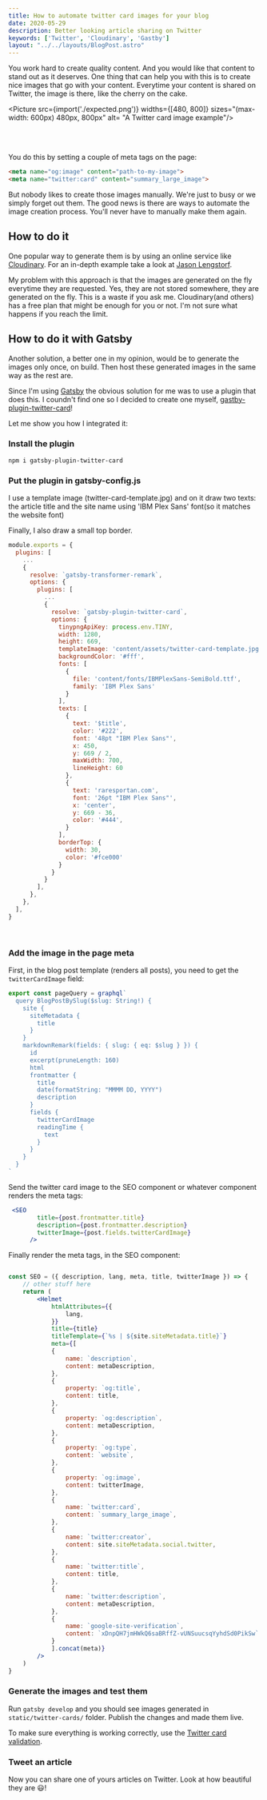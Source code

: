 ```yaml
---
title: How to automate twitter card images for your blog
date: 2020-05-29
description: Better looking article sharing on Twitter
keywords: ['Twitter', 'Cloudinary', 'Gastby']
layout: "../../layouts/BlogPost.astro"
---
```

You work hard to create quality content. And you would like that content to stand out as it deserves. One thing that can help you with this is to create nice images that go with your content. Everytime your content is shared on Twitter, the image is there, like the cherry on the cake.


<Picture src={import('./expected.png')}
        widths={[480, 800]} 
        sizes="(max-width: 600px) 480px, 800px" 
        alt= "A Twitter card image example"/>


<br/><br/>

You do this by setting a couple of meta tags on the page:
```html
<meta name="og:image" content="path-to-my-image">
<meta name="twitter:card" content="summary_large_image">
```

But nobody likes to create those images manually. We're just to busy or we simply forget out them. The good news is there are ways to automate the image creation process. You'll never have to manually make them again. 



## How to do it

One popular way to generate them is by using an online service like [Cloudinary](https://cloudinary.com/). 
For an in-depth example take a look at [Jason Lengstorf](https://www.learnwithjason.dev/blog/auto-generate-social-image/).

My problem with this approach is that the images are generated on the fly everytime they are requested. Yes, they are not stored somewhere, they are generated on the fly. This is a waste if you ask me. Cloudinary(and others) has a free plan that might be enough for you or not. I'm not sure what happens if you reach the limit.


## How to do it with Gatsby

Another solution, a better one in my opinion, would be to generate the images only once, on build. Then host these generated images in the same way as the rest are.

Since I'm using [Gatsby](https://www.gatsbyjs.org/) the obvious solution for me was to use a plugin that does this. I coundn't find one so I decided to create one myself, [gastby-plugin-twitter-card](https://www.npmjs.com/package/gatsby-plugin-twitter-card)!

Let me show you how I integrated it:

### Install the plugin

```shell
npm i gatsby-plugin-twitter-card
```

### Put the plugin in gatsby-config.js
I use a template image (twitter-card-template.jpg) and on it draw two texts: the article title and the site name using 'IBM Plex Sans' font(so it matches the website font)

Finally, I also draw a small top border. 

```js
module.exports = {
  plugins: [
    ...
    {
      resolve: `gatsby-transformer-remark`,
      options: {
        plugins: [
          ...
          {
            resolve: `gatsby-plugin-twitter-card`,
            options: {
              tinypngApiKey: process.env.TINY,
              width: 1280,
              height: 669,
              templateImage: 'content/assets/twitter-card-template.jpg',
              backgroundColor: '#fff',
              fonts: [
                {
                  file: 'content/fonts/IBMPlexSans-SemiBold.ttf',
                  family: 'IBM Plex Sans'
                }
              ],
              texts: [
                {
                  text: '$title',
                  color: '#222',
                  font: '48pt "IBM Plex Sans"',
                  x: 450,
                  y: 669 / 2,
                  maxWidth: 700,
                  lineHeight: 60
                },
                {
                  text: 'raresportan.com',
                  font: '26pt "IBM Plex Sans"',
                  x: 'center',
                  y: 669 - 36,
                  color: '#444',
                }
              ],
              borderTop: {
                width: 30,
                color: '#fce000'
              }
            }
          }
        ],
      },
    },
  ],
}
```
<br/>

### Add the image in the page meta

First, in the blog post template (renders all posts), you need to get the `twitterCardImage` field:

```jsx
export const pageQuery = graphql`
  query BlogPostBySlug($slug: String!) {
    site {
      siteMetadata {
        title
      }
    }
    markdownRemark(fields: { slug: { eq: $slug } }) {
      id
      excerpt(pruneLength: 160)
      html
      frontmatter {
        title
        date(formatString: "MMMM DD, YYYY")   
        description     
      }
      fields {
        twitterCardImage
        readingTime {
          text
        }
      }
    }
  }
`
```

Send the twitter card image to the SEO component or whatever component renders the meta tags:
```jsx
 <SEO
        title={post.frontmatter.title}
        description={post.frontmatter.description}
        twitterImage={post.fields.twitterCardImage}
      />
```      

Finally render the meta tags, in the SEO component:
```jsx

const SEO = ({ description, lang, meta, title, twitterImage }) => {
    // other stuff here
    return (
        <Helmet
            htmlAttributes={{
                lang,
            }}
            title={title}
            titleTemplate={`%s | ${site.siteMetadata.title}`}
            meta={[
            {
                name: `description`,
                content: metaDescription,
            },
            {
                property: `og:title`,
                content: title,
            },
            {
                property: `og:description`,
                content: metaDescription,
            },
            {
                property: `og:type`,
                content: `website`,
            },
            {
                property: `og:image`,
                content: twitterImage,
            },
            {
                name: `twitter:card`,
                content: `summary_large_image`,
            },
            {
                name: `twitter:creator`,
                content: site.siteMetadata.social.twitter,
            },
            {
                name: `twitter:title`,
                content: title,
            },
            {
                name: `twitter:description`,
                content: metaDescription,
            },
            {
                name: `google-site-verification`,
                content: `xDnpQH7jmHWkQ6saBRffZ-vUNSuucsqYyhdSd0PikSw`
            }
            ].concat(meta)}
        />
    )
}
```

### Generate the images and test them

Run `gatsby develop` and you should see images generated in `static/twitter-cards/` folder.
Publish the changes and made them live.

To make sure everything is working correctly, use the [Twitter card validation](https://cards-dev.twitter.com/validator). 


### Tweet an article
Now you can share one of yours articles on Twitter. Look at how beautiful they are 😃! 
